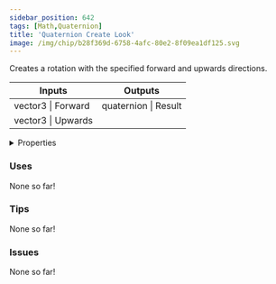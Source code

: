 ```yaml
---
sidebar_position: 642
tags: [Math,Quaternion]
title: 'Quaternion Create Look'
image: /img/chip/b28f369d-6758-4afc-80e2-8f09ea1df125.svg
---
```


Creates a rotation with the specified forward and upwards directions.



<IChip uuid="b28f369d-6758-4afc-80e2-8f09ea1df125"/>

<table><thead><tr><th>Inputs</th><th>Outputs</th></tr></thead><tbody><tr><td>vector3 | Forward</td><td>quaternion | Result</td></tr><tr><td>vector3 | Upwards</td><td /></tr></tbody></table>

<details>
  <summary>Properties</summary>
  <div>
    <div>
    <table>
      <tbody>
        <tr>
          <td>Is beta required?</td>
          <td>No</td>
        </tr>
        <tr>
          <td>Is chip a trolling risk?</td>
          <td>No</td>
        </tr>
        <tr>
          <td>Is chip a role assignment risk?</td>
          <td>No</td>
        </tr>
        <tr>
          <td>Chip UUID</td>
          <td>b28f369d-6758-4afc-80e2-8f09ea1df125</td>
        </tr>
        <tr>
          <td>Room availability</td>
          <td>Available everywhere</td>
        </tr>
      </tbody>
    </table>
    </div>
  </div>
</details>

### Uses

None so far!

### Tips

None so far!

### Issues

None so far!
